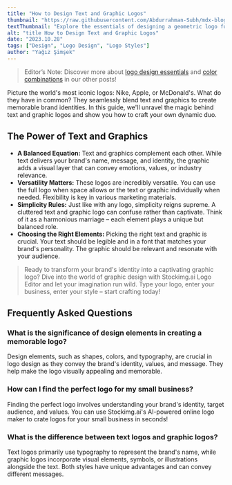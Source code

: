 ```yaml
---
title: "How to Design Text and Graphic Logos"
thumbnail: "https://raw.githubusercontent.com/Abdurrahman-Subh/mdx-blog/main/images/logo-cars.png"
textThumbnail: "Explore the essentials of designing a geometric logo for your business."
alt: "title How to Design Text and Graphic Logos"
date: "2023.10.28"
tags: ["Design", "Logo Design", "Logo Styles"]
author: "Yağız Şimşek"
---
```


<CustomImage
  src="https://raw.githubusercontent.com/Abdurrahman-Subh/mdx-blog/main/images/title-graptxt.png"
  alt="title How to Design Text and Graphic Logos"
/>
> Editor’s Note: Discover more about [logo design essentials](https://stockimg.ai/blog/design/how-to-design-a-logo) and [color combinations](https://stockimg.ai/blog/design/the-psychology-of-color-in-design) in our other posts!

Picture the world's most iconic logos: Nike, Apple, or McDonald's. What do they have in common? They seamlessly blend text and graphics to create memorable brand identities. In this guide, we'll unravel the magic behind text and graphic logos and show you how to craft your own dynamic duo.

## The Power of Text and Graphics
- **A Balanced Equation:** Text and graphics complement each other. While text delivers your brand's name, message, and identity, the graphic adds a visual layer that can convey emotions, values, or industry relevance.
- **Versatility Matters:** These logos are incredibly versatile. You can use the full logo when space allows or the text or graphic individually when needed. Flexibility is key in various marketing materials. 
- **Simplicity Rules:** Just like with any logo, simplicity reigns supreme. A cluttered text and graphic logo can confuse rather than captivate. Think of it as a harmonious marriage – each element plays a unique but balanced role.
- **Choosing the Right Elements:** Picking the right text and graphic is crucial. Your text should be legible and in a font that matches your brand's personality. The graphic should be relevant and resonate with your audience.

> Ready to transform your brand's identity into a captivating graphic logo? Dive into the world of graphic design with Stockimg.ai Logo Editor and let your imagination run wild. Type your logo, enter your business, enter your style – start crafting today!

## Frequently Asked Questions
### What is the significance of design elements in creating a memorable logo?
Design elements, such as shapes, colors, and typography, are crucial in logo design as they convey the brand's identity, values, and message. They help make the logo visually appealing and memorable.
### How can I find the perfect logo for my small business?
Finding the perfect logo involves understanding your brand's identity, target audience, and values. You can use Stockimg.ai's AI-powered online logo maker to crate logos for your small business in seconds!
### What is the difference between text logos and graphic logos?
Text logos primarily use typography to represent the brand's name, while graphic logos incorporate visual elements, symbols, or illustrations alongside the text. Both styles have unique advantages and can convey different messages.

